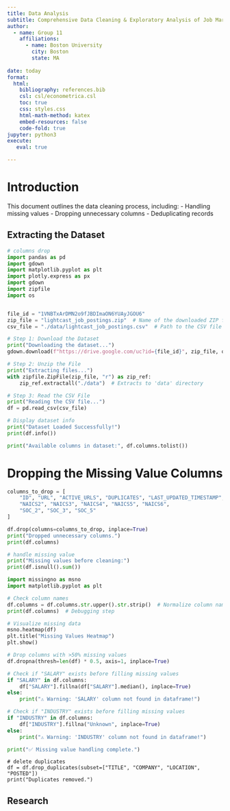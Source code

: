```yaml
---
title: Data Analysis
subtitle: Comprehensive Data Cleaning & Exploratory Analysis of Job Market Trends
author:
  - name: Group 11
    affiliations:
      - name: Boston University
        city: Boston
        state: MA
        
date: today 
format: 
  html:
    bibliography: references.bib
    csl: csl/econometrica.csl
    toc: true
    css: styles.css
    html-math-method: katex
    embed-resources: false
    code-fold: true
jupyter: python3
execute:
   eval: true

---
```



# Introduction
This document outlines the data cleaning process, including:
- Handling missing values
- Dropping unnecessary columns
- Deduplicating records

## Extracting the Dataset
```python
# columns drop
import pandas as pd
import gdown
import matplotlib.pyplot as plt
import plotly.express as px
import gdown
import zipfile
import os


file_id = "1VNBTxArDMN2o9fJBDImaON6YUAyJGOU6" 
zip_file = "lightcast_job_postings.zip"  # Name of the downloaded ZIP file
csv_file = "./data/lightcast_job_postings.csv"  # Path to the CSV file

# Step 1: Download the Dataset
print("Downloading the dataset...")
gdown.download(f"https://drive.google.com/uc?id={file_id}", zip_file, quiet=False)

# Step 2: Unzip the File
print("Extracting files...")
with zipfile.ZipFile(zip_file, "r") as zip_ref:
    zip_ref.extractall("./data")  # Extracts to 'data' directory

# Step 3: Read the CSV File
print("Reading the CSV file...")
df = pd.read_csv(csv_file)

# Display dataset info
print("Dataset Loaded Successfully!")
print(df.info())

print("Available columns in dataset:", df.columns.tolist())
```

# Dropping the Missing Value Columns
```python
columns_to_drop = [
    "ID", "URL", "ACTIVE_URLS", "DUPLICATES", "LAST_UPDATED_TIMESTAMP",
    "NAICS2", "NAICS3", "NAICS4", "NAICS5", "NAICS6",
    "SOC_2", "SOC_3", "SOC_5"
]

df.drop(columns=columns_to_drop, inplace=True)
print("Dropped unnecessary columns.")
print(df.columns)

# handle missing value
print("Missing values before cleaning:")
print(df.isnull().sum())
```


```python
import missingno as msno
import matplotlib.pyplot as plt

# Check column names
df.columns = df.columns.str.upper().str.strip()  # Normalize column names
print(df.columns)  # Debugging step

# Visualize missing data
msno.heatmap(df)
plt.title("Missing Values Heatmap")
plt.show()

# Drop columns with >50% missing values
df.dropna(thresh=len(df) * 0.5, axis=1, inplace=True)

# Check if "SALARY" exists before filling missing values
if "SALARY" in df.columns:
    df["SALARY"].fillna(df["SALARY"].median(), inplace=True)
else:
    print("⚠️ Warning: 'SALARY' column not found in dataframe!")

# Check if "INDUSTRY" exists before filling missing values
if "INDUSTRY" in df.columns:
    df["INDUSTRY"].fillna("Unknown", inplace=True)
else:
    print("⚠️ Warning: 'INDUSTRY' column not found in dataframe!")

print("✅ Missing value handling complete.")
```

```pythonb
# delete duplicates
df = df.drop_duplicates(subset=["TITLE", "COMPANY", "LOCATION", "POSTED"])
print("Duplicates removed.")
```


## Research